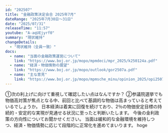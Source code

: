```yaml
---
id: "202507"
title: "金融政策決定会合 2025年7月"
dateRange: "2025年7月30日～31日"
date: "2025/07/31"
releaseTime: "11:57"
youtube: "A-aqUEjyrf0"
summary: "現状維持"
changeDetails:
  - "現状維持（全員一致）"
docs:
  - name: "当面の金融政策運営について"
    link: "https://www.boj.or.jp/mopo/mpmdeci/mpr_2025/k250124a.pdf"
  - name: "経済・物価情勢の展望"
    link: "https://www.boj.or.jp/mopo/outlook/gor2507a.pdf"
  - name: "主な意見"
    link: "https://www.boj.or.jp/mopo/mpmsche_minu/opinion_2025/opi250731.pdf"
---
```


<MeetingQa>
  <Qa type="q" id="kanji">
    ①次の利上げに向けて重視して確認したい点はなんですか？  
    ②参議院選挙でも物価高対策が焦点となる中、前回と比べて基調的な物価は高まっていると考えているでしょうか。
  </Qa>
  <Qa type="a" id="ueda">
    日本経済は着実に回復を続けており、2％の物価安定目標の持続的・安定的な実現が見通せる状況に至ったと判断いたします。
  </Qa>
  <Qa type="q" id="nikkei">
    今後の金利政策の方向性についてお聞かせください。
  </Qa>
  <Qa type="a" id="ueda">
    当面は緩和的な金融環境を維持しつつ、経済・物価情勢に応じて段階的に正常化を進めてまいります。
  </Qa>
  <Qa type="q" id="bloomberg" name="fujioka">
    hoge
  </Qa>
</MeetingQa>
